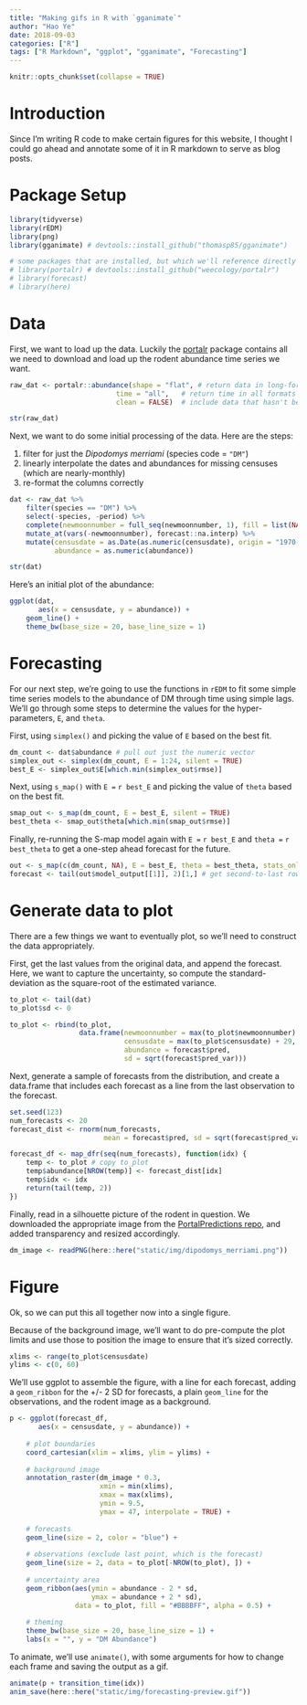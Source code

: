 ```yaml
---
title: "Making gifs in R with `gganimate`"
author: "Hao Ye"
date: 2018-09-03
categories: ["R"]
tags: ["R Markdown", "ggplot", "gganimate", "Forecasting"]
---
```


```r
knitr::opts_chunk$set(collapse = TRUE)
```

# Introduction

Since I'm writing R code to make certain figures for this website, I thought I could go ahead and annotate some of it in R markdown to serve as blog posts.

# Package Setup

```r
library(tidyverse)
library(rEDM)
library(png)
library(gganimate) # devtools::install_github("thomasp85/gganimate")

# some packages that are installed, but which we'll reference directly
# library(portalr) # devtools::install_github("weecology/portalr")
# library(forecast)
# library(here)
```

# Data

First, we want to load up the data. Luckily the [portalr](https://github.com/weecology/portalr) package contains all we need to download and load up the rodent abundance time series we want.

```r
raw_dat <- portalr::abundance(shape = "flat", # return data in long-form
                          time = "all",   # return time in all formats
                          clean = FALSE)  # include data that hasn't been QC'd

str(raw_dat)
```

Next, we want to do some initial processing of the data. Here are the steps:

1. filter for just the *Dipodomys merriami* (species code = `"DM"`)
2. linearly interpolate the dates and abundances for missing censuses (which are nearly-monthly)
3. re-format the columns correctly

```r
dat <- raw_dat %>%
    filter(species == "DM") %>%
    select(-species, -period) %>%
    complete(newmoonnumber = full_seq(newmoonnumber, 1), fill = list(NA)) %>%
    mutate_at(vars(-newmoonnumber), forecast::na.interp) %>%
    mutate(censusdate = as.Date(as.numeric(censusdate), origin = "1970-01-01"), 
           abundance = as.numeric(abundance))

str(dat)
```

Here's an initial plot of the abundance:

```r
ggplot(dat, 
       aes(x = censusdate, y = abundance)) + 
    geom_line() + 
    theme_bw(base_size = 20, base_line_size = 1)
```

# Forecasting

For our next step, we're going to use the functions in `rEDM` to fit some simple time series models to the abundance of DM through time using simple lags. We'll go through some steps to determine the values for the hyper-parameters, `E`, and `theta`.

First, using `simplex()` and picking the value of `E` based on the best fit.
```r
dm_count <- dat$abundance # pull out just the numeric vector
simplex_out <- simplex(dm_count, E = 1:24, silent = TRUE)
best_E <- simplex_out$E[which.min(simplex_out$rmse)]
```

Next, using `s_map()` with `E = ` `r best_E` and picking the value of `theta` based on the best fit.
```r
smap_out <- s_map(dm_count, E = best_E, silent = TRUE)
best_theta <- smap_out$theta[which.min(smap_out$rmse)]
```

Finally, re-running the S-map model again with `E = ` `r best_E` and `theta = ` `r best_theta` to get a one-step ahead forecast for the future.

```r
out <- s_map(c(dm_count, NA), E = best_E, theta = best_theta, stats_only = FALSE)
forecast <- tail(out$model_output[[1]], 2)[1,] # get second-to-last row of model_output
```

# Generate data to plot

There are a few things we want to eventually plot, so we'll need to construct the data appropriately.

First, get the last values from the original data, and append the forecast. Here, we want to capture the uncertainty, so compute the standard-deviation as the square-root of the estimated variance.
```r
to_plot <- tail(dat)
to_plot$sd <- 0

to_plot <- rbind(to_plot, 
                 data.frame(newmoonnumber = max(to_plot$newmoonnumber) + 1, 
                            censusdate = max(to_plot$censusdate) + 29, 
                            abundance = forecast$pred, 
                            sd = sqrt(forecast$pred_var)))

```

Next, generate a sample of forecasts from the distribution, and create a data.frame that includes each forecast as a line from the last observation to the forecast.
```r
set.seed(123)
num_forecasts <- 20
forecast_dist <- rnorm(num_forecasts, 
                       mean = forecast$pred, sd = sqrt(forecast$pred_var))

forecast_df <- map_dfr(seq(num_forecasts), function(idx) {
    temp <- to_plot # copy to_plot
    temp$abundance[NROW(temp)] <- forecast_dist[idx]
    temp$idx <- idx
    return(tail(temp, 2))
})
```

Finally, read in a silhouette picture of the rodent in question. We downloaded the appropriate image from the [PortalPredictions repo](https://github.com/weecology/portalPredictions/tree/master/docs/rodent_pictures/Rodent_silhouettes), and added transparency and resized accordingly.

```r
dm_image <- readPNG(here::here("static/img/dipodomys_merriami.png"))
```

# Figure

Ok, so we can put this all together now into a single figure.

Because of the background image, we'll want to do pre-compute the plot limits and use those to position the image to ensure that it's sized correctly.

```r
xlims <- range(to_plot$censusdate)
ylims <- c(0, 60)
```

We'll use ggplot to assemble the figure, with a line for each forecast, adding a `geom_ribbon` for the +/- 2 SD for forecasts, a plain `geom_line` for the observations, and the rodent image as a background.

```r
p <- ggplot(forecast_df, 
       aes(x = censusdate, y = abundance)) + 
    
    # plot boundaries
    coord_cartesian(xlim = xlims, ylim = ylims) + 
    
    # background image
    annotation_raster(dm_image * 0.3,
                      xmin = min(xlims),
                      xmax = max(xlims),
                      ymin = 9.5,
                      ymax = 47, interpolate = TRUE) +
    
    # forecasts
    geom_line(size = 2, color = "blue") + 
    
    # observations (exclude last point, which is the forecast)
    geom_line(size = 2, data = to_plot[-NROW(to_plot), ]) + 
    
    # uncertainty area
    geom_ribbon(aes(ymin = abundance - 2 * sd, 
                    ymax = abundance + 2 * sd), 
                data = to_plot, fill = "#BBBBFF", alpha = 0.5) + 
    
    # theming
    theme_bw(base_size = 20, base_line_size = 1) + 
    labs(x = "", y = "DM Abundance")
```

To animate, we'll use `animate()`, with some arguments for how to change each frame and saving the output as a gif.

```r
animate(p + transition_time(idx))
anim_save(here::here("static/img/forecasting-preview.gif"))

```






